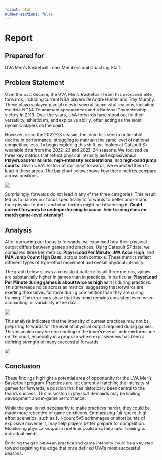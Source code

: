 ```yaml
---
format: html
number-sections: false
---
```

# Report 

## Prepared for 

UVA Men's Basketball Team Members and Coaching Staff.

## Problem Statement

Over the past decade, the UVA Men's Basketball Team has produced elite forwards, including current NBA players De'Andre Hunter and Trey Murphy. These players played pivotal roles in several successful seasons, including multiple NCAA Tournament appearances and a National Championship victory in 2019. Over the years, UVA forwards have stood out for their versatility, athleticism, and explosive ability, often acting as the most dynamic players on the court.

However, since the 2022–23 season, the team has seen a noticeable decline in performance, struggling to maintain the same level of national competitiveness. To begin exploring this shift, we looked at Catapult S7 wearable data from the 2022–23 and 2023–24 seasons. We focused on three key metrics that reflect physical intensity and explosiveness: **PlayerLoad Per Minute**, **high-intensity accelerations**, and **high-band jump counts**. Given UVA’s history of dominant forwards, we expected them to lead in these areas. The bar chart below shows how these metrics compare across positions.

![](images/graph1.jpeg)

Surprisingly, forwards do not lead in any of the three categories. This result led us to narrow our focus specifically to forwards to better understand their physical output, and what factors might be influencing it. **Could current forwards be underperforming because their training does not match game-level intensity?**

## Analysis

After narrowing our focus to forwards, we examined how their physical output differs between games and practices. Using Catapult S7 data, we compared three key metrics: **PlayerLoad Per Minute**, **IMA Accel High**, and **IMA Jump Count High Band**, across both contexts. These metrics reflect different types of high-effort movement and overall physical intensity.

The graph below shows a consistent pattern: for all three metrics, values are substantially higher in games than in practices. In particular, **PlayerLoad Per Minute during games is about twice as high** as it is during practices. This difference holds across all metrics, suggesting that forwards are exerting themselves far more during competition than they are during training. The error bars show that this trend remains consistent even when accounting for variability in the data.

![](images/graph2.png)

This analysis indicates that the intensity of current practices may not be preparing forwards for the level of physical output required during games. This mismatch may be contributing to the team’s overall underperformance on the court, especially in a program where explosiveness has been a defining strength of many successful forwards.

![](images/graph3.jpeg)

## Conclusion

These findings highlight a potential area of opportunity for the UVA Men’s Basketball program. Practices are not currently matching the intensity of games for forwards, a position that has historically been central to the team's success. This mismatch in physical demands may be limiting development and in-game performance.

While the goal is not necessarily to make practices harder, they could be made more reflective of game conditions. Emphasizing full-speed, high-effort scenarios, such as full-count 5v5 scrimmages or short bursts of explosive movement, may help players better prepare for competition. Monitoring physical output in real time could also help tailor training to individual needs.

Bridging the gap between practice and game intensity could be a key step toward regaining the edge that once defined UVA’s most successful seasons.